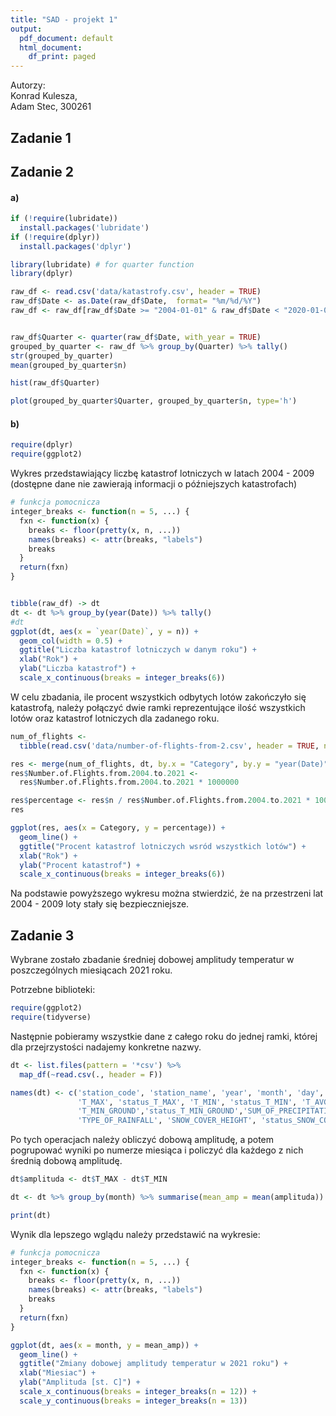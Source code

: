 ```yaml
---
title: "SAD - projekt 1"
output:
  pdf_document: default
  html_document:
    df_print: paged
---
```


Autorzy:  
Konrad Kulesza,  
Adam Stec, 300261

## Zadanie 1

## Zadanie 2

#### a)

```r
if (!require(lubridate))
  install.packages('lubridate')
if (!require(dplyr))
  install.packages('dplyr')

library(lubridate) # for quarter function
library(dplyr)

```
```r

raw_df <- read.csv('data/katastrofy.csv', header = TRUE)
raw_df$Date <- as.Date(raw_df$Date,  format= "%m/%d/%Y")
raw_df <- raw_df[raw_df$Date >= "2004-01-01" & raw_df$Date < "2020-01-01", ]


raw_df$Quarter <- quarter(raw_df$Date, with_year = TRUE)
grouped_by_quarter <- raw_df %>% group_by(Quarter) %>% tally()
str(grouped_by_quarter)
mean(grouped_by_quarter$n)

hist(raw_df$Quarter)

plot(grouped_by_quarter$Quarter, grouped_by_quarter$n, type='h')
```

#### b)

```r
require(dplyr)
require(ggplot2)
```

Wykres przedstawiający liczbę katastrof lotniczych w latach 2004 - 2009 (dostępne dane nie zawierają informacji o późniejszych katastrofach)

```r
# funkcja pomocnicza
integer_breaks <- function(n = 5, ...) {
  fxn <- function(x) {
    breaks <- floor(pretty(x, n, ...))
    names(breaks) <- attr(breaks, "labels")
    breaks
  }
  return(fxn)
}


tibble(raw_df) -> dt
dt <- dt %>% group_by(year(Date)) %>% tally()
#dt
ggplot(dt, aes(x = `year(Date)`, y = n)) + 
  geom_col(width = 0.5) +
  ggtitle("Liczba katastrof lotniczych w danym roku") +
  xlab("Rok") +
  ylab("Liczba katastrof") +
  scale_x_continuous(breaks = integer_breaks(6))

```

W celu zbadania, ile procent wszystkich odbytych lotów zakończyło się katastrofą, należy połączyć dwie ramki reprezentujące ilość wszystkich lotów oraz katastrof lotniczych dla zadanego roku.

```r
num_of_flights <- 
  tibble(read.csv('data/number-of-flights-from-2.csv', header = TRUE, nrows = 6))

res <- merge(num_of_flights, dt, by.x = "Category", by.y = "year(Date)")
res$Number.of.Flights.from.2004.to.2021 <- 
  res$Number.of.Flights.from.2004.to.2021 * 1000000

res$percentage <- res$n / res$Number.of.Flights.from.2004.to.2021 * 100
res

ggplot(res, aes(x = Category, y = percentage)) +
  geom_line() +
  ggtitle("Procent katastrof lotniczych wsród wszystkich lotów") +
  xlab("Rok") +
  ylab("Procent katastrof") +
  scale_x_continuous(breaks = integer_breaks(6))
```

Na podstawie powyższego wykresu można stwierdzić, że na przestrzeni lat 2004 - 2009 loty stały się bezpieczniejsze.

## Zadanie 3

Wybrane zostało zbadanie średniej dobowej amplitudy temperatur w poszczególnych miesiącach 2021 roku.

Potrzebne biblioteki:
```r
require(ggplot2)
require(tidyverse)
```

Następnie pobieramy wszystkie dane z całego roku do jednej ramki, której dla przejrzystości nadajemy konkretne nazwy.

```r
dt <- list.files(pattern = '*csv') %>%
  map_df(~read.csv(., header = F))

names(dt) <- c('station_code', 'station_name', 'year', 'month', 'day', 
               'T_MAX', 'status_T_MAX', 'T_MIN', 'status_T_MIN', 'T_AVG', 'status_T_AVG',
               'T_MIN_GROUND','status_T_MIN_GROUND','SUM_OF_PRECIPITATION','status_SUM_OF_PRECIPITATION',
               'TYPE_OF_RAINFALL', 'SNOW_COVER_HEIGHT', 'status_SNOW_COVER_HEIGHT')
```

Po tych operacjach należy obliczyć dobową amplitudę, a potem pogrupować wyniki po numerze miesiąca i policzyć dla każdego z nich średnią dobową amplitudę.

```r
dt$amplituda <- dt$T_MAX - dt$T_MIN

dt <- dt %>% group_by(month) %>% summarise(mean_amp = mean(amplituda))

print(dt)
```

Wynik dla lepszego wglądu należy przedstawić na wykresie:

```r
# funkcja pomocnicza
integer_breaks <- function(n = 5, ...) {
  fxn <- function(x) {
    breaks <- floor(pretty(x, n, ...))
    names(breaks) <- attr(breaks, "labels")
    breaks
  }
  return(fxn)
}

ggplot(dt, aes(x = month, y = mean_amp)) + 
  geom_line() +
  ggtitle("Zmiany dobowej amplitudy temperatur w 2021 roku") +
  xlab("Miesiac") +
  ylab("Amplituda [st. C]") +
  scale_x_continuous(breaks = integer_breaks(n = 12)) +
  scale_y_continuous(breaks = integer_breaks(n = 13))
```

